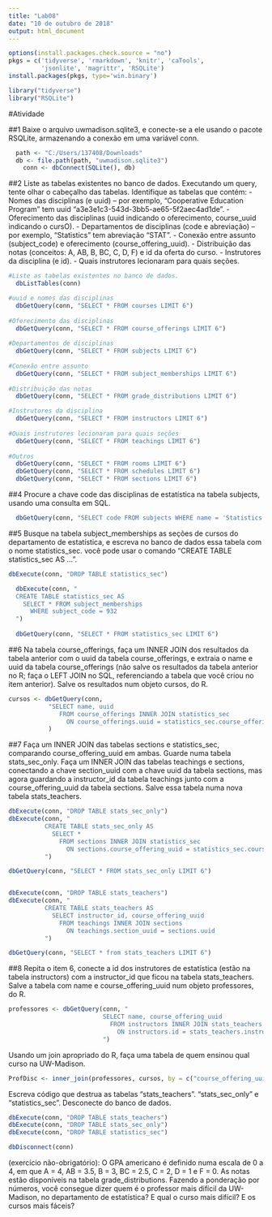 ```yaml
---
title: "Lab08"
date: "10 de outubro de 2018"
output: html_document
---
```


```r
options(install.packages.check.source = "no")
pkgs = c('tidyverse', 'rmarkdown', 'knitr', 'caTools', 
         'jsonlite', 'magrittr', 'RSQLite')
install.packages(pkgs, type='win.binary')
```

```r
library("tidyverse")
library("RSQLite")
```

#Atividade

##1
Baixe o arquivo uwmadison.sqlite3, e conecte-se a ele usando o pacote RSQLite, armazenando a conexão em uma variável conn.
```r
  path <- "C:/Users/137408/Downloads"
  db <- file.path(path, "uwmadison.sqlite3")
    conn <- dbConnect(SQLite(), db)
```

##2
Liste as tabelas existentes no banco de dados. Executando um query, tente olhar o cabeçalho das tabelas. Identifique as tabelas que contém:
 - Nomes das disciplinas (e uuid) – por exemplo, “Cooperative Education Program” tem uuid “a3e3e1c3-543d-3bb5-ae65-5f2aec4ad1de”.
 - Oferecimento das disciplinas (uuid indicando o oferecimento, course_uuid indicando o cursO).
 - Departamentos de disciplinas (code e abreviação) – por exemplo, “Statistics” tem abreviação “STAT”.
 - Conexão entre assunto (subject_code) e oferecimento (course_offering_uuid).
 - Distribuição das notas (conceitos: A, AB, B, BC, C, D, F) e id da oferta do curso.
 - Instrutores da disciplina (e id).
 - Quais instrutores lecionaram para quais seções.

```r
#Liste as tabelas existentes no banco de dados.
  dbListTables(conn)

#uuid e nomes das disciplinas
  dbGetQuery(conn, "SELECT * FROM courses LIMIT 6")
  
#Oferecimento das disciplinas
  dbGetQuery(conn, "SELECT * FROM course_offerings LIMIT 6")
  
#Departamentos de disciplinas
  dbGetQuery(conn, "SELECT * FROM subjects LIMIT 6")
  
#Conexão entre assunto
  dbGetQuery(conn, "SELECT * FROM subject_memberships LIMIT 6")
  
#Distribuição das notas
  dbGetQuery(conn, "SELECT * FROM grade_distributions LIMIT 6")

#Instrutores da disciplina
  dbGetQuery(conn, "SELECT * FROM instructors LIMIT 6")
  
#Quais instrutores lecionaram para quais seções
  dbGetQuery(conn, "SELECT * FROM teachings LIMIT 6")
  
#Outros
  dbGetQuery(conn, "SELECT * FROM rooms LIMIT 6")
  dbGetQuery(conn, "SELECT * FROM schedules LIMIT 6")
  dbGetQuery(conn, "SELECT * FROM sections LIMIT 6")

```

##4
Procure a chave code das disciplinas de estatística na tabela subjects, usando uma consulta em SQL.
```r
  dbGetQuery(conn, "SELECT code FROM subjects WHERE name = 'Statistics'")

```

##5
Busque na tabela subject_memberships as seções de cursos do departamento de estatística, e escreva no banco de dados essa tabela com o nome statistics_sec. você pode usar o comando "CREATE TABLE statistics_sec AS ...".
```r
dbExecute(conn, "DROP TABLE statistics_sec")

  dbExecute(conn, "
  CREATE TABLE statistics_sec AS
    SELECT * FROM subject_memberships
      WHERE subject_code = 932
  ")
  
  dbGetQuery(conn, "SELECT * FROM statistics_sec LIMIT 6")

```

##6
Na tabela course_offerings, faça um INNER JOIN dos resultados da tabela anterior com o uuid da tabela course_offerings, e extraia o  name e uuid da tabela course_offerings (não salve os resultados da tabela anterior no R; faça o LEFT JOIN no SQL, referenciando a tabela que você criou no item anterior). Salve os resultados num objeto cursos, do R.
```r
cursos <- dbGetQuery(conn,
           "SELECT name, uuid 
              FROM course_offerings INNER JOIN statistics_sec
                ON course_offerings.uuid = statistics_sec.course_offering_uuid"
           )

```

##7
Faça um INNER JOIN das tabelas sections e statistics_sec, comparando course_offering_uuid em ambas. Guarde numa tabela  stats_sec_only. Faça um INNER JOIN das tabelas teachings e sections, conectando a chave section_uuid com a chave uuid da tabela sections, mas agora guardando a instructor_id da tabela teachings junto com a course_offering_uuid da tabela sections. Salve essa tabela numa nova tabela stats_teachers.
```r
dbExecute(conn, "DROP TABLE stats_sec_only")
dbExecute(conn, "
          CREATE TABLE stats_sec_only AS
            SELECT * 
              FROM sections INNER JOIN statistics_sec 
                ON sections.course_offering_uuid = statistics_sec.course_offering_uuid
          ")

dbGetQuery(conn, "SELECT * FROM stats_sec_only LIMIT 6")


dbExecute(conn, "DROP TABLE stats_teachers")
dbExecute(conn, "
          CREATE TABLE stats_teachers AS
            SELECT instructor_id, course_offering_uuid
              FROM teachings INNER JOIN sections
                ON teachings.section_uuid = sections.uuid
          ")

dbGetQuery(conn, "SELECT * from stats_teachers LIMIT 6")
```

##8
Repita o item 6, conecte a id dos instrutores de estatística (estão na tabela instructors) com a instructor_id que ficou na tabela  stats_teachers. Salve a tabela com name e course_offering_uuid num objeto professores, do R.
```r
professores <- dbGetQuery(conn, "
                          SELECT name, course_offering_uuid
                            FROM instructors INNER JOIN stats_teachers
                              ON instructors.id = stats_teachers.instructor_id
                          ")
```

Usando um join apropriado do R, faça uma tabela de quem ensinou qual curso na UW-Madison.
```r
ProfDisc <- inner_join(professores, cursos, by = c("course_offering_uuid" = "uuid"))
```

Escreva código que destrua as tabelas "stats_teachers". "stats_sec_only" e "statistics_sec". Desconecte do banco de dados.
```r
dbExecute(conn, "DROP TABLE stats_teachers")
dbExecute(conn, "DROP TABLE stats_sec_only")
dbExecute(conn, "DROP TABLE statistics_sec")

dbDisconnect(conn)
```

(exercício não-obrigatório): O GPA americano é definido numa escala de 0 a 4, em que A = 4, AB = 3.5, B = 3, BC = 2.5, C = 2, D = 1 e F = 0. As notas estão disponíveis na tabela grade_distributions. Fazendo a ponderação por números, você consegue dizer quem é o professor mais difícil da UW-Madison, no departamento de estatística? E qual o curso mais difícil? E os cursos mais fáceis?
```r

```

